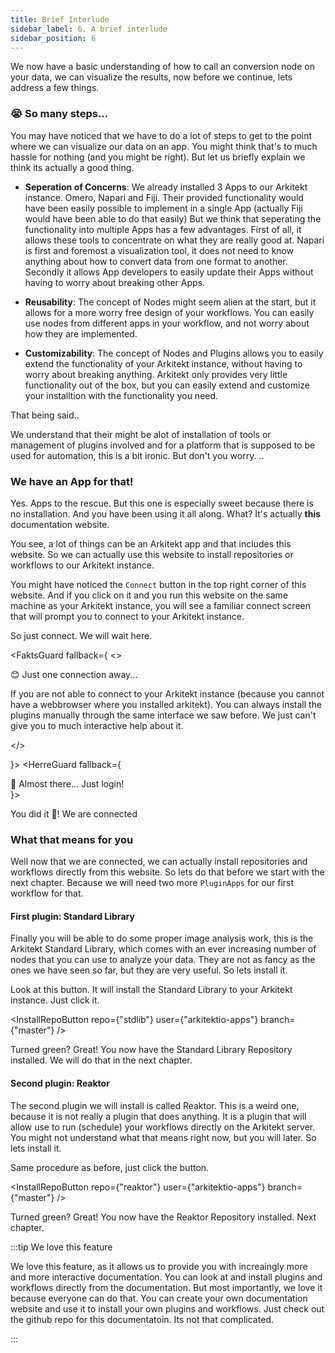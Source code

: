 ```yaml
---
title: Brief Interlude
sidebar_label: 6. A brief interlude
sidebar_position: 6
---
```



We now have a basic understanding of how to call an conversion node on your data, we can visualize the results, now before we continue, lets address a few things.

### 😭 So many steps...

You may have noticed that we have to do a lot of steps to get to the point where we can visualize our data on an app. You might think that's to much hassle for nothing (and
you might be right). But let us briefly explain we think its actually a good thing.

- **Seperation of Concerns**: We already installed 3 Apps to our Arkitekt instance. Omero, Napari and Fiji. Their provided functionality would
  have been easily possible to implement in a single App (actually Fiji would have been able to do that easily) But we think that seperating the functionality into multiple Apps has a few advantages.
  First of all, it allows these tools to concentrate on what they are really good at. Napari is first and foremost a visualization tool, it does not need to know anything about how to convert
  data from one format to another. Secondly it allows App developers to easily update their Apps without having to worry about breaking other Apps.

- **Reusability**: The concept of Nodes might seem alien at the start, but it allows for a more worry free design of your workflows. You can easily use nodes from different apps
  in your workflow, and not worry about how they are implemented.

- **Customizability**: The concept of Nodes and Plugins allows you to easily extend the functionality of your Arkitekt instance, without having to worry about breaking anything. Arkitekt
  only provides very little functionality out of the box, but you can easily extend and customize your installtion with the functionality you need.

That being said..

We understand that their might be alot of installation of tools or management of plugins involved and for a platform that is supposed to be used for automation, this is a bit
ironic. But don't you worry. ..

### We have an App for that!

Yes. Apps to the rescue. But this one is especially sweet because there is no installation. And you have been using it all along.
What? It's actually **this** documentation website.

You see, a lot of things can be an Arkitekt app and that includes this website. So we can actually use this website to install repositories or workflows to our Arkitekt instance.

You might have noticed the `Connect` button in the top right corner of this website. And if you click on it and you run this website on the same machine as your Arkitekt instance,
you will see a familiar connect screen that will prompt you to connect to your Arkitekt instance.

So just connect. We will wait here.

<FaktsGuard fallback={
<>
<div className="bg-back-800 p-3 text-center rounded rounded-md mb-2">
 😊 Just one connection away... 
</div>
 
<Admonition type="warning" title="Not able to connect?">

If you are not able to connect to your Arkitekt instance (because you cannot have a webbrowser where you installed arkitekt). You can always install the plugins manually through the same interface we saw before. We just can't give you
to much interactive help about it.

</Admonition>
 
</>
 
 
 }> 
<HerreGuard fallback={<div className="bg-back-800 p-3 text-center rounded rounded-md  mb-2 "> 🥹 Almost there... Just login! </div>}>

<div className="bg-green-300 text-center text-black p-3 rounded rounded-md ">
  You did it 🥰! We are connected
</div>

### What that means for you

Well now that we are connected, we can actually install repositories and workflows directly from this website. So lets do that before we start with the next chapter.
Because we will need two more `PluginApps` for our first workflow for that.

#### First plugin: Standard Library

Finally you will be able to do some proper image analysis work, this is the Arkitekt Standard Library, which comes with an ever increasing number of nodes that you can use
to analyze your data. They are not as fancy as the ones we have seen so far, but they are very useful. So lets install it.

Look at this button. It will install the Standard Library to your Arkitekt instance. Just click it.

<InstallRepoButton repo={"stdlib"} user={"arkitektio-apps"} branch={"master"} />

Turned green? Great! You now have the Standard Library Repository installed. We will do that in the next chapter.

#### Second plugin: Reaktor

The second plugin we will install is called Reaktor. This is a weird one, because it is not really a plugin that does anything. It is a plugin that will allow use to run
(schedule) your workflows directly on the Arkitekt server. You might not understand what that means right now, but you will later. So lets install it.

Same procedure as before, just click the button.

<InstallRepoButton repo={"reaktor"} user={"arkitektio-apps"} branch={"master"} />

Turned green? Great! You now have the Reaktor Repository installed. Next chapter.

:::tip We love this feature

We love this feature, as it allows us to provide you with increaingly more and more interactive documentation. You can look at and install plugins and workflows directly from the documentation.
But most importantly, we love it because everyone can do that. You can create your own documentation website and use it to install your own plugins and workflows. Just check out the github repo for
this documentatoin. Its not that complicated.

:::

</HerreGuard>
</FaktsGuard>
